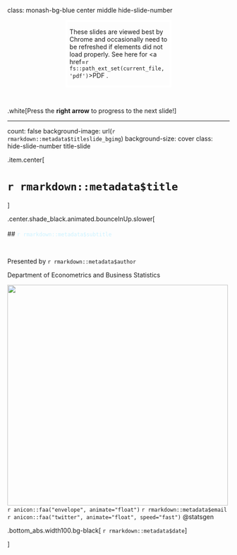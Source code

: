 class: monash-bg-blue center middle hide-slide-number 



<div class="bg-black white"  style="width:45%;right:0;bottom:0;padding-left:5px;border: solid 4px white;margin: auto;">
<i class="fas fa-exclamation-circle"></i> These slides are viewed best by Chrome and occasionally need to be refreshed if elements did not load properly. See here for <a href=`r fs::path_ext_set(current_file, 'pdf')`>PDF <i class="fas fa-file-pdf"></i></a>. 
</div>

<br>

.white[Press the **right arrow** to progress to the next slide!]


---

count: false
background-image: url(`r rmarkdown::metadata$titleslide_bgimg`)
background-size: cover
class: hide-slide-number title-slide


<div class="grid-row" style="grid: 1fr / 2fr;">

.item.center[

# <span style="text-shadow: 2px 2px 30px white;">`r rmarkdown::metadata$title`</span>

<!-- ## <span style="color:`r rmarkdown::metadata$color_theme`;text-shadow: 2px 2px 30px black;">`r knitr::asis_output(rmarkdown::metadata$subtitle)`</span> -->

]

.center.shade_black.animated.bounceInUp.slower[
<br><br>
## <span style="color: #ccf2ff; text-shadow: 10px 10px 100px white;">`r rmarkdown::metadata$subtitle`</span>

<br>

Presented by `r rmarkdown::metadata$author`

Department of Econometrics and Business Statistics

<img src="images/monash-one-line-reversed.png" style="width:500px"><br>
`r anicon::faa("envelope", animate="float")`  `r rmarkdown::metadata$email`
`r anicon::faa("twitter", animate="float", speed="fast")`  @statsgen

.bottom_abs.width100.bg-black[
`r rmarkdown::metadata$date`
]


]

</div>





